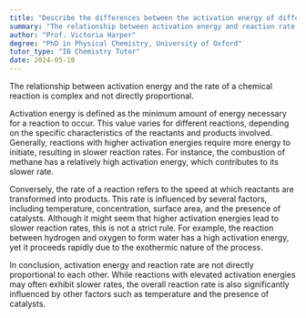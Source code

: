 ```yaml
---
title: "Describe the differences between the activation energy of different reactions and their rate"
summary: "The relationship between activation energy and reaction rate is not direct; changes in activation energy do not consistently correlate with changes in the reaction rate."
author: "Prof. Victoria Harper"
degree: "PhD in Physical Chemistry, University of Oxford"
tutor_type: "IB Chemistry Tutor"
date: 2024-05-10
---
```


The relationship between activation energy and the rate of a chemical reaction is complex and not directly proportional.

Activation energy is defined as the minimum amount of energy necessary for a reaction to occur. This value varies for different reactions, depending on the specific characteristics of the reactants and products involved. Generally, reactions with higher activation energies require more energy to initiate, resulting in slower reaction rates. For instance, the combustion of methane has a relatively high activation energy, which contributes to its slower rate.

Conversely, the rate of a reaction refers to the speed at which reactants are transformed into products. This rate is influenced by several factors, including temperature, concentration, surface area, and the presence of catalysts. Although it might seem that higher activation energies lead to slower reaction rates, this is not a strict rule. For example, the reaction between hydrogen and oxygen to form water has a high activation energy, yet it proceeds rapidly due to the exothermic nature of the process.

In conclusion, activation energy and reaction rate are not directly proportional to each other. While reactions with elevated activation energies may often exhibit slower rates, the overall reaction rate is also significantly influenced by other factors such as temperature and the presence of catalysts.
    
